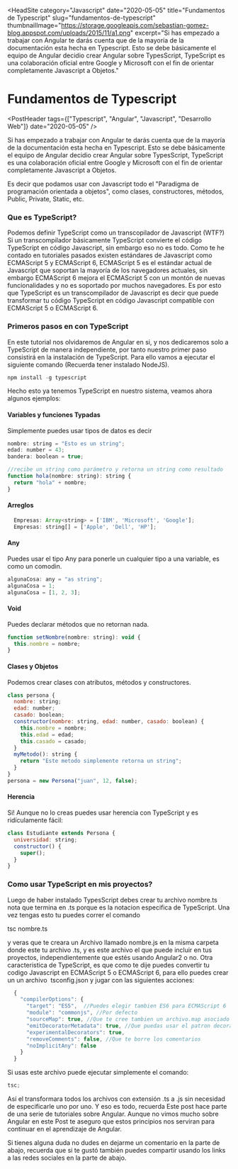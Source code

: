 
<HeadSite
  category="Javascript"
  date="2020-05-05"
  title="Fundamentos de Typescript"
  slug="fundamentos-de-typescript"
  thumbnailImage="https://storage.googleapis.com/sebastian-gomez-blog.appspot.com/uploads/2015/11/a1.png"
  excerpt="Si has empezado a trabajar con Angular te darás cuenta que de la mayoría de la documentación esta hecha en Typescript. Esto se debe básicamente el equipo de Angular decidio crear Angular sobre TypesScript, TypeScript es una colaboración oficial entre Google y Microsoft con el fin de orientar completamente Javascript a Objetos."
></HeadSite>

# Fundamentos de Typescript

<PostHeader
  tags={["Typescript", "Angular", "Javascript", "Desarrollo Web"]}
  date="2020-05-05"
/>

Si has empezado a trabajar con Angular te darás cuenta que de la mayoría de la documentación esta hecha en Typescript. Esto se debe básicamente el equipo de Angular decidio crear Angular sobre TypesScript, TypeScript es una colaboración oficial entre Google y Microsoft con el fin de orientar completamente Javascript a Objetos.

Es decir que podamos usar con Javascript todo el "Paradigma de programación orientada a objetos", como clases, constructores, métodos, Public, Private, Static, etc.

### Que es TypeScript?

Podemos definir TypeScript como un transcopilador de Javascript (WTF?) Si un transcompilador básicamente TypeScript convierte el código TypeScript en código Javascript, sin embargo eso no es todo. Como te he contado en tutoriales pasados existen estándares de Javascript como ECMAScript 5 y ECMAScript 6, ECMAScript 5 es el estándar actual de Javascript que soportan la mayoría de los navegadores actuales, sin embargo ECMAScript 6 mejora el ECMAScript 5 con un montón de nuevas funcionalidades y no es soportado por muchos navegadores. Es por esto que TypeScript es un transcompilador de Javascript es decir que puede transformar tu código TypeScript en código Javascript compatible con ECMAScript 5 o ECMAScript 6.

### Primeros pasos en con TypeScript

En este tutorial nos olvidaremos de Angular en si, y nos dedicaremos solo a TypeScript de manera independiente, por tanto nuestro primer paso consistirá en la instalación de TypeScript. Para ello vamos a ejecutar el siguiente comando (Recuerda tener instalado NodeJS).

```js
npm install -g typescript
```

Hecho esto ya tenemos TypeScript en nuestro sistema, veamos ahora algunos ejemplos:

#### Variables y funciones Typadas

Simplemente puedes usar tipos de datos es decir

```js
nombre: string = "Esto es un string";
edad: number = 43;
bandera: boolean = true;

//recibe un string como parámetro y retorna un string como resultado
function hola(nombre: string): string {
  return "hola" + nombre;
}
```

#### Arreglos

```js
  Empresas: Array<string> = ['IBM', 'Microsoft', 'Google'];
  Empresas: string[] = ['Apple', 'Dell', 'HP'];
```

#### Any

Puedes usar el tipo Any para ponerle un cualquier tipo a una variable, es como un comodin.

```js
algunaCosa: any = "as string";
algunaCosa = 1;
algunaCosa = [1, 2, 3];
```

#### Void

Puedes declarar métodos que no retornan nada.

```js
function setNombre(nombre: string): void {
  this.nombre = nombre;
}
```

#### Clases y Objetos

Podemos crear clases con atributos, métodos y constructores.

```js
class persona {
  nombre: string;
  edad: number;
  casado: boolean;
  constructor(nombre: string, edad: number, casado: boolean) {
    this.nombre = nombre;
    this.edad = edad;
    this.casado = casado;
  }
  myMetodo(): string {
    return "Este metodo simplemente retorna un string";
  }
}
persona = new Persona("juan", 12, false);
```

#### Herencia

Si! Aunque no lo creas puedes usar herencia con TypeScript y es ridículamente fácil:

```js
class Estudiante extends Persona {
  universidad: string;
  constructor() {
    super();
  }
}
```

### Como usar TypeScript en mis proyectos?

Luego de haber instalado TypesScript debes crear tu archivo nombre.ts nota que termina en .ts porque es la notacion especifica de TypeScript. Una vez tengas esto tu puedes correr el comando

tsc nombre.ts

y veras que te creara un Archivo llamado nombre.js en la misma carpeta donde este tu archivo .ts, y es este archivo el que puede incluir en tus proyectos, independientemente que estés usando Angular2 o no. Otra caracteristica de TypeScript, es que como te dije puedes convertir tu codigo Javascript en ECMAScript 5 o ECMAScript 6, para ello puedes crear un un archivo  tsconfig.json y jugar con las siguientes acciones:

```js
  {
    "compilerOptions": {
      "target": "ES5",  //Puedes elegir tambien ES6 para ECMAScript 6
      "module": "commonjs", //Por defecto
      "sourceMap": true, //Que te cree tambien un archivo.map asociado
      "emitDecoratorMetadata": true, //Que puedas usar el patron decorador
      "experimentalDecorators": true,
      "removeComments": false, //Que te borre los comentarios
      "noImplicitAny": false
    }
  }
```

Si usas este archivo puede ejecutar simplemente el comando:

```js
tsc;
```

Así el transformara todos los archivos con extensión .ts a .js sin necesidad de especificarle uno por uno. Y eso es todo, recuerda Este post hace parte de una serie de tutoriales sobre Angular. Aunque no vimos mucho sobre Angular en este Post te aseguro que estos principios nos serviran para continuar en el aprendizaje de Angular.

Si tienes alguna duda no dudes en dejarme un comentario en la parte de abajo, recuerda que si te gustó también puedes compartir usando los links a las redes sociales en la parte de abajo.

<Discuss slug="fundamentos-de-typescript" />
